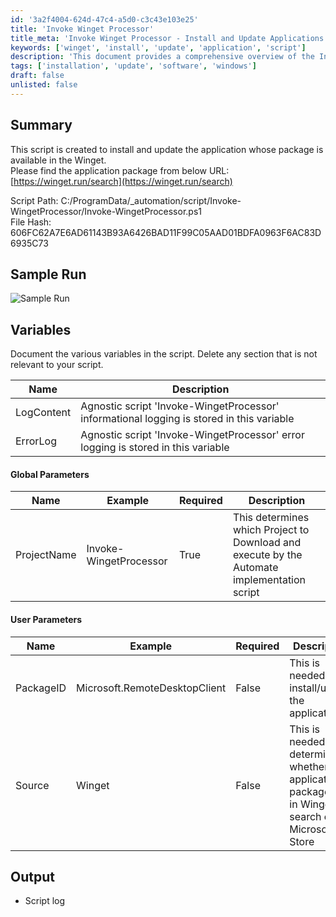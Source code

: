 ```yaml
---
id: '3a2f4004-624d-47c4-a5d0-c3c43e103e25'
title: 'Invoke Winget Processor'
title_meta: 'Invoke Winget Processor - Install and Update Applications'
keywords: ['winget', 'install', 'update', 'application', 'script']
description: 'This document provides a comprehensive overview of the Invoke Winget Processor script, designed to install and update applications available in the Winget package manager. It includes details about the script path, file hash, sample run, variables, and parameters utilized within the script.'
tags: ['installation', 'update', 'software', 'windows']
draft: false
unlisted: false
---
```

## Summary

This script is created to install and update the application whose package is available in the Winget.  
Please find the application package from below URL:  
[https://winget.run/search](https://winget.run/search)  

Script Path: C:/ProgramData/_automation/script/Invoke-WingetProcessor/Invoke-WingetProcessor.ps1  
File Hash: 606FC62A7E6AD61143B93A6426BAD11F99C05AAD01BDFA0963F6AC83D6935C73  

## Sample Run

![Sample Run](../../../static/img/Script---Winget---InstallUpdate-Autofix,Param/image_1.png)  

## Variables

Document the various variables in the script. Delete any section that is not relevant to your script.

| Name       | Description                                                                                             |
|------------|---------------------------------------------------------------------------------------------------------|
| LogContent | Agnostic script 'Invoke-WingetProcessor' informational logging is stored in this variable              |
| ErrorLog   | Agnostic script 'Invoke-WingetProcessor' error logging is stored in this variable                      |

#### Global Parameters

| Name         | Example                     | Required | Description                                                                                                   |
|--------------|-----------------------------|----------|---------------------------------------------------------------------------------------------------------------|
| ProjectName  | Invoke-WingetProcessor      | True     | This determines which Project to Download and execute by the Automate implementation script                   |

#### User Parameters

| Name      | Example                     | Required | Description                                                                                                   |
|-----------|-----------------------------|----------|---------------------------------------------------------------------------------------------------------------|
| PackageID | Microsoft.RemoteDesktopClient| False    | This is needed to install/update the application                                                              |
| Source    | Winget                      | False    | This is needed to determine whether the application packageid is in Winget search or Microsoft Store          |

## Output

- Script log












